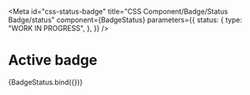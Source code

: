 <!-- @license CC0-1.0 -->


<Meta
  id="css-status-badge"
  title="CSS Component/Badge/Status Badge/status"
  component={BadgeStatus}
  parameters={{
    status: {
      type: "WORK IN PROGRESS",
    },
  }}
/>

# Active badge

<Canvas>
  <Story
    name="active"
    args={{
      status: "active",
      textContent: "active",
    }}
  >
    {BadgeStatus.bind({})}
  </Story>
</Canvas>
